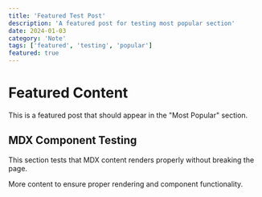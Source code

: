 ```yaml
---
title: 'Featured Test Post'
description: 'A featured post for testing most popular section'
date: 2024-01-03
category: 'Note'
tags: ['featured', 'testing', 'popular']
featured: true
---
```


# Featured Content

This is a featured post that should appear in the "Most Popular" section.

## MDX Component Testing

This section tests that MDX content renders properly without breaking the page.

More content to ensure proper rendering and component functionality.
